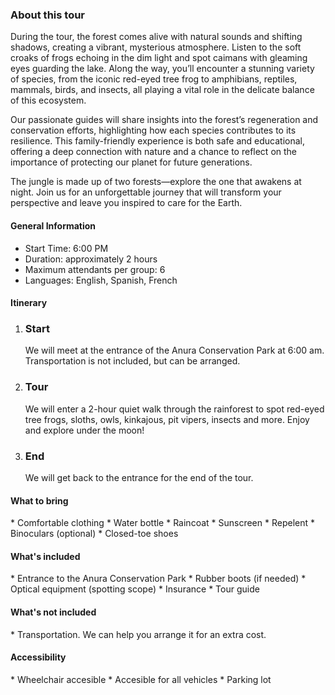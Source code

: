 


### About this tour

During the tour, the forest comes alive with natural sounds and shifting shadows, creating a vibrant, mysterious atmosphere. Listen to the soft croaks of frogs echoing in the dim light and spot caimans with gleaming eyes guarding the lake. Along the way, you’ll encounter a stunning variety of species, from the iconic red-eyed tree frog to amphibians, reptiles, mammals, birds, and insects, all playing a vital role in the delicate balance of this ecosystem.

Our passionate guides will share insights into the forest’s regeneration and conservation efforts, highlighting how each species contributes to its resilience. This family-friendly experience is both safe and educational, offering a deep connection with nature and a chance to reflect on the importance of protecting our planet for future generations.

The jungle is made up of two forests—explore the one that awakens at night. Join us for an unforgettable journey that will transform your perspective and leave you inspired to care for the Earth.

#### <FaInfoCircle size={20} className="me-3"/> General Information

<ul className="ms-9 list-none">
  <li className="flex items-center gap-1"><IoTimeOutline /> Start Time: 6:00 PM</li>
  <li className="flex items-center gap-1"><IoIosTimer /> Duration: approximately 2 hours</li>
  <li className="flex items-center gap-1"><BsFillPeopleFill /> Maximum attendants per group: 6</li>
  <li className="flex items-center gap-1"><IoLanguageSharp /> Languages: English, Spanish, French</li>
</ul>

#### <FaListUl size={20} className="me-3"/> Itinerary


<ol className="ms-9 relative border-s border-slate-700 ">                  
    <li className="mb-5 ms-4">
        <div className="absolute w-3 h-3 bg-slate-700 rounded-full mt-1.5 -start-1.5 border border-white "></div>
        <h3 className="text-lg font-semibold">Start</h3>
        <p className="text-base font-normal text-gray-600">We will meet at the entrance of the Anura Conservation Park at 6:00 am. Transportation is not included, but can be arranged.</p>
    </li>
    <li className="mb-5 ms-4">
        <div className="absolute w-3 h-3 bg-slate-700 rounded-full mt-1.5 -start-1.5 border border-white "></div>
        <h3 className="text-lg font-semibold">Tour</h3>
        <p className="text-base font-normal text-gray-600">We will enter a 2-hour quiet walk through the rainforest to spot red-eyed tree frogs, sloths, owls, kinkajous, pit vipers, insects and more. Enjoy and explore under the moon!</p>
    </li>
    <li className="ms-4">
        <div className="absolute w-3 h-3 bg-slate-700 rounded-full mt-1.5 -start-1.5 border border-white "></div>
        <h3 className="text-lg font-semibold">End</h3>
        <p className="text-base font-normal text-gray-600">We will get back to the entrance for the end of the tour.</p>
    </li>
</ol>

#### <BsFillBackpack2Fill size={20} className="me-3"/> What to bring

<section className="ms-14">
    * Comfortable clothing
    * Water bottle
    * Raincoat
    * Sunscreen
    * Repelent 
    * Binoculars (optional)
    * Closed-toe shoes
</section>

#### <FaCheckCircle size={20} className="me-3"/> What's included

<section className="ms-14">
    * Entrance to the Anura Conservation Park
    * Rubber boots (if needed)
    * Optical equipment (spotting scope)
    * Insurance
    * Tour guide
</section>

#### <FaTimesCircle  size={20} className="me-3"/> What's not included

<section className="ms-14">
    * Transportation. We can help you arrange it for an extra cost.
</section>

#### <FaWheelchair  size={20} className="me-3"/> Accessibility

<section className="ms-14">
    * Wheelchair accesible 
    * Accesible for all vehicles
    * Parking lot 
</section>
